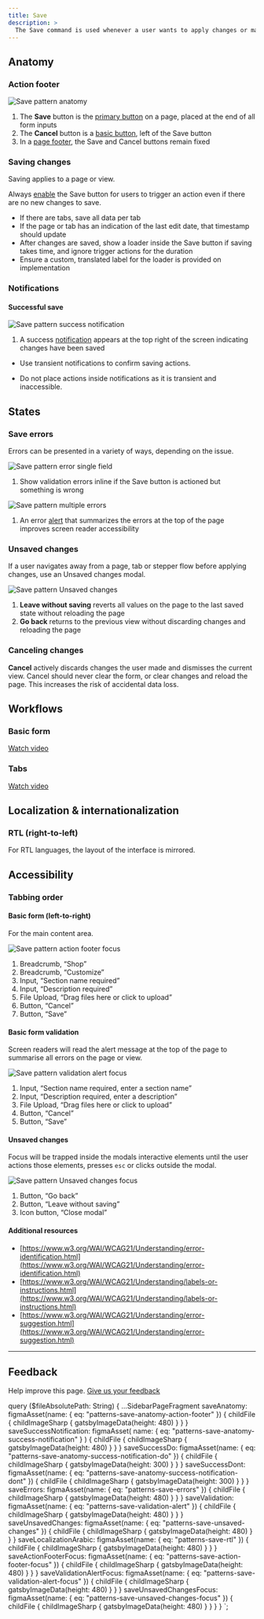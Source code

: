 ```yaml
---
title: Save
description: >
  The Save command is used whenever a user wants to apply changes or maintain progress.
---
```


## Anatomy

### Action footer

![Save pattern anatomy](figma:patterns-save-anatomy-action-footer.png)

1. The **Save** button is the [primary button](/components/button#type) on a page, placed at the end
   of all form inputs
2. The **Cancel** button is a [basic button](/components/button#type), left of the Save button
3. In a [page footer](/components/chrome#footer), the Save and Cancel buttons remain fixed

### Saving changes

Saving applies to a page or view.

Always [enable](/patterns/buttons#disabled) the Save button for users to trigger an action even if
there are no new changes to save.

- If there are tabs, save all data per tab
- If the page or tab has an indication of the last edit date, that timestamp should update
- After changes are saved, show a loader inside the Save button if saving takes time, and ignore
  trigger actions for the duration
- Ensure a custom, translated label for the loader is provided on implementation


<CodeExample code={ButtonPatternInteractionCode}>
  <ButtonPatternInteraction />
</CodeExample>

### Notifications

#### Successful save

![Save pattern success notification](figma:patterns-save-anatomy-success-notification.png)

1. A success [notification](/components/notifications) appears at the top right of the screen
   indicating changes have been saved

<BestPractice>
  <Do
    imageIsFreeForm
    imageSource={props.data.saveSuccessDo.childFile.childImageSharp.gatsbyImageData}
  >
    <ul>
      <li>Use transient notifications to confirm saving actions.</li>
    </ul>
  </Do>
  <Dont
    imageIsFreeForm
    imageSource={props.data.saveSuccessDont.childFile.childImageSharp.gatsbyImageData}
  >
    <ul>
      <li>Do not place actions inside notifications as it is transient and inaccessible.</li>
    </ul>
  </Dont>
</BestPractice>

## States

### Save errors

Errors can be presented in a variety of ways, depending on the issue.

![Save pattern error single field](figma:patterns-save-errors.png)

1. Show validation errors inline if the Save button is actioned but something is wrong

![Save pattern multiple errors](figma:patterns-save-validation-alert.png)

1. An error [alert](/components/alerts#type) that summarizes the errors at the top of the page improves
   screen reader accessibility

### Unsaved changes

If a user navigates away from a page, tab or stepper flow before applying changes, use an Unsaved
changes modal.

![Save pattern Unsaved changes](figma:patterns-save-unsaved-changes.png)

1. **Leave without saving** reverts all values on the page to the last saved state without reloading the
   page
2. **Go back** returns to the previous view without discarding changes and reloading the page

### Canceling changes

**Cancel** actively discards changes the user made and dismisses the current view. Cancel should never
clear the form, or clear changes and reload the page. This increases the risk of accidental data loss.

## Workflows

### Basic form

[Watch video](https://drive.google.com/file/d/1L99ZenUxZ4BIAR3DVU-VcQk46ym4Owpa/view)

### Tabs

[Watch video](https://drive.google.com/file/d/18be1JMbsHBDSoEHmmZZ6r-O91MgtAvC3/view)

## Localization & internationalization

### RTL (right-to-left)

For RTL languages, the layout of the interface is mirrored.

<ImageFigure
  caption="Arabic RTL notification example"
  imgAlt="Arabic RTL notification example"
  imageSource={props.data.saveLocalizationArabic.childFile.childImageSharp.gatsbyImageData}
/>

## Accessibility

### Tabbing order

#### Basic form (left-to-right)

For the main content area.

![Save pattern action footer focus](figma:patterns-save-action-footer-focus.png)

1. Breadcrumb, “Shop”
2. Breadcrumb, “Customize”
3. Input, “Section name required”
4. Input, “Description required”
5. File Upload, “Drag files here or click to upload”
6. Button, “Cancel”
7. Button, “Save”

#### Basic form validation

Screen readers will read the alert message at the top of the page to summarise all errors
on the page or view.

![Save pattern validation alert focus](figma:patterns-save-validation-alert-focus.png)

1. Input, “Section name required, enter a section name”
2. Input, “Description required, enter a description”
3. File Upload, “Drag files here or click to upload”
4. Button, “Cancel”
5. Button, “Save”

#### Unsaved changes <!-- markdownlint-disable-line -->

Focus will be trapped inside the modals interactive elements until the user actions those elements,
presses `esc` or clicks outside the modal.

![Save pattern Unsaved changes focus](figma:patterns-save-unsaved-changes-focus.png)

1. Button, “Go back”
2. Button, “Leave without saving”
3. Icon button, “Close modal”

#### Additional resources

- [https://www.w3.org/WAI/WCAG21/Understanding/error-identification.html](https://www.w3.org/WAI/WCAG21/Understanding/error-identification.html)
- [https://www.w3.org/WAI/WCAG21/Understanding/labels-or-instructions.html](https://www.w3.org/WAI/WCAG21/Understanding/labels-or-instructions.html)
- [https://www.w3.org/WAI/WCAG21/Understanding/error-suggestion.html](https://www.w3.org/WAI/WCAG21/Understanding/error-suggestion.html)

---

## Feedback

Help improve this page. [Give us your feedback](https://forms.gle/VFD799SvNfs2yiFC7)


  query ($fileAbsolutePath: String) {
    ...SidebarPageFragment
    saveAnatomy: figmaAsset(name: { eq: "patterns-save-anatomy-action-footer" }) {
      childFile {
        childImageSharp {
          gatsbyImageData(height: 480)
        }
      }
    }
    saveSuccessNotification: figmaAsset(
      name: { eq: "patterns-save-anatomy-success-notification" }
    ) {
      childFile {
        childImageSharp {
          gatsbyImageData(height: 480)
        }
      }
    }
    saveSuccessDo: figmaAsset(name: { eq: "patterns-save-anatomy-success-notification-do" }) {
      childFile {
        childImageSharp {
          gatsbyImageData(height: 300)
        }
      }
    }
    saveSuccessDont: figmaAsset(name: { eq: "patterns-save-anatomy-success-notification-dont" }) {
      childFile {
        childImageSharp {
          gatsbyImageData(height: 300)
        }
      }
    }
    saveErrors: figmaAsset(name: { eq: "patterns-save-errors" }) {
      childFile {
        childImageSharp {
          gatsbyImageData(height: 480)
        }
      }
    }
    saveValidation: figmaAsset(name: { eq: "patterns-save-validation-alert" }) {
      childFile {
        childImageSharp {
          gatsbyImageData(height: 480)
        }
      }
    }
    saveUnsavedChanges: figmaAsset(name: { eq: "patterns-save-unsaved-changes" }) {
      childFile {
        childImageSharp {
          gatsbyImageData(height: 480)
        }
      }
    }
    saveLocalizationArabic: figmaAsset(name: { eq: "patterns-save-rtl" }) {
      childFile {
        childImageSharp {
          gatsbyImageData(height: 480)
        }
      }
    }
    saveActionFooterFocus: figmaAsset(name: { eq: "patterns-save-action-footer-focus" }) {
      childFile {
        childImageSharp {
          gatsbyImageData(height: 480)
        }
      }
    }
    saveValidationAlertFocus: figmaAsset(name: { eq: "patterns-save-validation-alert-focus" }) {
      childFile {
        childImageSharp {
          gatsbyImageData(height: 480)
        }
      }
    }
    saveUnsavedChangesFocus: figmaAsset(name: { eq: "patterns-save-unsaved-changes-focus" }) {
      childFile {
        childImageSharp {
          gatsbyImageData(height: 480)
        }
      }
    }
  }
`;
